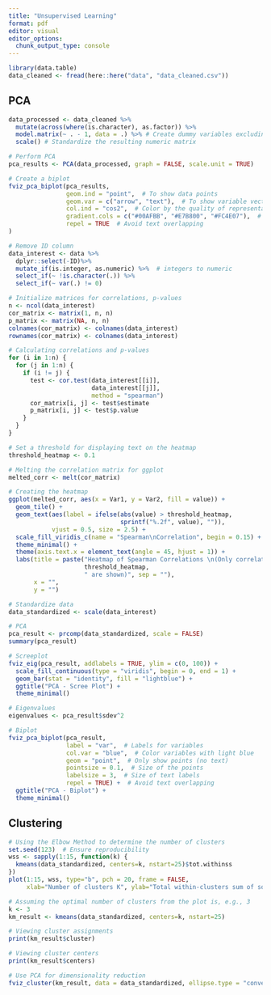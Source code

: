 ```yaml
---
title: "Unsupervised Learning"
format: pdf
editor: visual
editor_options: 
  chunk_output_type: console
---
```


```r
library(data.table)
data_cleaned <- fread(here::here("data", "data_cleaned.csv"))
```

## PCA

```r
data_processed <- data_cleaned %>%
  mutate(across(where(is.character), as.factor)) %>%
  model.matrix(~ . - 1, data = .) %>% # Create dummy variables excluding intercept
  scale() # Standardize the resulting numeric matrix

# Perform PCA
pca_results <- PCA(data_processed, graph = FALSE, scale.unit = TRUE)

# Create a biplot
fviz_pca_biplot(pca_results,
                geom.ind = "point",  # To show data points
                geom.var = c("arrow", "text"),  # To show variable vectors and labels
                col.ind = "cos2",  # Color by the quality of representation
                gradient.cols = c("#00AFBB", "#E7B800", "#FC4E07"),  # Colors
                repel = TRUE  # Avoid text overlapping
)
```











```r
# Remove ID column
data_interest <- data %>%
  dplyr::select(-ID)%>%
  mutate_if(is.integer, as.numeric) %>%  # integers to numeric
  select_if(~ !is.character(.)) %>%
  select_if(~ var(.) != 0)

# Initialize matrices for correlations, p-values
n <- ncol(data_interest)
cor_matrix <- matrix(1, n, n)
p_matrix <- matrix(NA, n, n)
colnames(cor_matrix) <- colnames(data_interest)
rownames(cor_matrix) <- colnames(data_interest)

# Calculating correlations and p-values
for (i in 1:n) {
  for (j in 1:n) {
    if (i != j) {
      test <- cor.test(data_interest[[i]],
                       data_interest[[j]],
                       method = "spearman")
      cor_matrix[i, j] <- test$estimate
      p_matrix[i, j] <- test$p.value
    }
  }
}

# Set a threshold for displaying text on the heatmap
threshold_heatmap <- 0.1  

# Melting the correlation matrix for ggplot
melted_corr <- melt(cor_matrix)

# Creating the heatmap
ggplot(melted_corr, aes(x = Var1, y = Var2, fill = value)) +
  geom_tile() +
  geom_text(aes(label = ifelse(abs(value) > threshold_heatmap,
                               sprintf("%.2f", value), "")), 
            vjust = 0.5, size = 2.5) +
  scale_fill_viridis_c(name = "Spearman\nCorrelation", begin = 0.15) +
  theme_minimal() +
  theme(axis.text.x = element_text(angle = 45, hjust = 1)) +
  labs(title = paste("Heatmap of Spearman Correlations \n(Only correlation values higher than ",
                     threshold_heatmap,
                     " are shown)", sep = ""),
       x = "",
       y = "")
```

```r
# Standardize data
data_standardized <- scale(data_interest)

# PCA
pca_result <- prcomp(data_standardized, scale = FALSE)
summary(pca_result)

# Screeplot
fviz_eig(pca_result, addlabels = TRUE, ylim = c(0, 100)) +
  scale_fill_continuous(type = "viridis", begin = 0, end = 1) +
  geom_bar(stat = "identity", fill = "lightblue") +
  ggtitle("PCA - Scree Plot") +
  theme_minimal()

# Eigenvalues
eigenvalues <- pca_result$sdev^2

# Biplot
fviz_pca_biplot(pca_result,
                label = "var",  # Labels for variables
                col.var = "blue",  # Color variables with light blue
                geom = "point",  # Only show points (no text)
                pointsize = 0.1,  # Size of the points
                labelsize = 3,  # Size of text labels
                repel = TRUE) +  # Avoid text overlapping
  ggtitle("PCA - Biplot") +
  theme_minimal()
```

















## Clustering

```r
# Using the Elbow Method to determine the number of clusters
set.seed(123)  # Ensure reproducibility
wss <- sapply(1:15, function(k) {
  kmeans(data_standardized, centers=k, nstart=25)$tot.withinss
})
plot(1:15, wss, type="b", pch = 20, frame = FALSE, 
     xlab="Number of clusters K", ylab="Total within-clusters sum of squares")

# Assuming the optimal number of clusters from the plot is, e.g., 3
k <- 3
km_result <- kmeans(data_standardized, centers=k, nstart=25)

# Viewing cluster assignments
print(km_result$cluster)

# Viewing cluster centers
print(km_result$centers)

# Use PCA for dimensionality reduction
fviz_cluster(km_result, data = data_standardized, ellipse.type = "convex")
```
